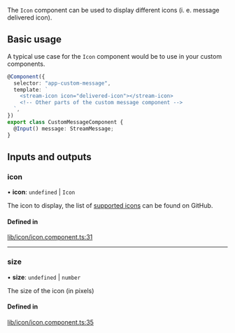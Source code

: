The `Icon` component can be used to display different icons (i. e. message delivered icon).

## Basic usage

A typical use case for the `Icon` component would be to use in your custom components.

```typescript
@Component({
  selector: "app-custom-message",
  template: `
    <stream-icon icon="delivered-icon"></stream-icon>
    <!-- Other parts of the custom message component -->
  `,
})
export class CustomMessageComponent {
  @Input() message: StreamMessage;
}
```

[//]: # "Start of generated content"
## Inputs and outputs 


### icon

• **icon**: `undefined` \| `Icon`

The icon to display, the list of [supported icons](https://github.com/GetStream/stream-chat-angular/tree/master/projects/stream-chat-angular/src/lib/icon/icon.component.ts) can be found on GitHub.

#### Defined in

[lib/icon/icon.component.ts:31](https://github.com/GetStream/stream-chat-angular/blob/63f5edd/projects/stream-chat-angular/src/lib/icon/icon.component.ts#L31)

___

### size

• **size**: `undefined` \| `number`

The size of the icon (in pixels)

#### Defined in

[lib/icon/icon.component.ts:35](https://github.com/GetStream/stream-chat-angular/blob/63f5edd/projects/stream-chat-angular/src/lib/icon/icon.component.ts#L35)

[//]: # "End of generated content"
